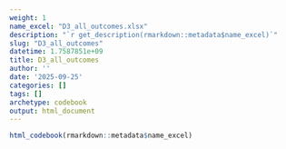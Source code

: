 ```yaml
---
weight: 1
name_excel: "D3_all_outcomes.xlsx"
description: "`r get_description(rmarkdown::metadata$name_excel)`"
slug: "D3_all_outcomes"
datetime: 1.7587851e+09
title: D3_all_outcomes
author: ''
date: '2025-09-25'
categories: []
tags: []
archetype: codebook
output: html_document
---
```


```r
html_codebook(rmarkdown::metadata$name_excel)
```
